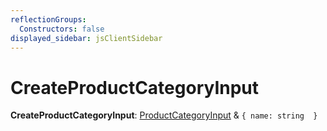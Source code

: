 ```yaml
---
reflectionGroups:
  Constructors: false
displayed_sidebar: jsClientSidebar
---
```



# CreateProductCategoryInput

 **CreateProductCategoryInput**: [ProductCategoryInput](js_client.internal.ProductCategoryInput.mdx) & ``{ name: string  }``
